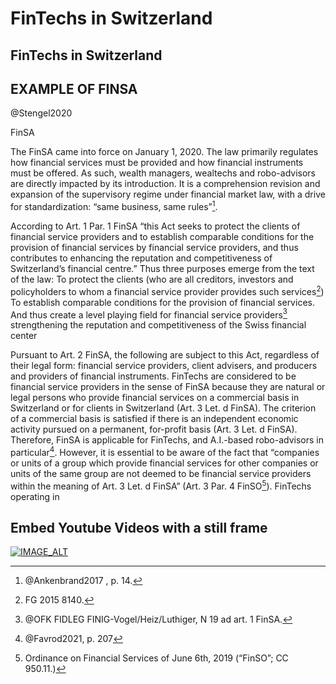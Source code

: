 # FinTechs in Switzerland

## FinTechs in Switzerland






## EXAMPLE OF FINSA

@Stengel2020

FinSA

The FinSA came into force on January 1, 2020. The law primarily regulates how financial services must be provided and how financial instruments must be offered. As such, wealth managers, wealtechs and robo-advisors are directly impacted by its introduction. It is a comprehension revision and expansion of the supervisory regime under financial market law, with a drive for standardization: “same business, same rules”^[@Ankenbrand2017 , p. 14.]. 

According to Art. 1 Par. 1 FinSA “this Act seeks to protect the clients of financial service providers and to establish comparable conditions for the provision of financial services by financial service providers, and thus contributes to enhancing the reputation and competitiveness of Switzerland's financial centre.”
Thus three purposes emerge from the text of the law: 
To protect the clients (who are all creditors, investors and policyholders to whom a financial service provider provides such services^[FG 2015 8140.])
To establish comparable conditions for the provision of financial services. And thus create a level playing field for financial service providers^[@OFK FIDLEG FINIG-Vogel/Heiz/Luthiger, N 19 ad art. 1 FinSA.] 
strengthening the reputation and competitiveness of the Swiss financial center

Pursuant to Art. 2 FinSA, the following are subject to this Act, regardless of their legal form: financial service providers, client advisers, and producers and providers of financial instruments. FinTechs are considered to be financial service providers in the sense of FinSA because they are natural or legal persons who provide financial services on a commercial basis in Switzerland or for clients in Switzerland (Art. 3 Let. d FinSA). The criterion of a commercial basis is satisfied if there is an independent economic activity pursued on a permanent, for-profit basis (Art. 3 Let. d FinSA). Therefore, FinSA is applicable for FinTechs, and A.I.-based robo-advisors in particular^[@Favrod2021, p. 207]. However, it is essential to be aware of the fact that “companies or units of a group which provide financial services for other companies or units of the same group are not deemed to be financial service providers within the meaning of Art. 3 Let. d FinSA” (Art. 3 Par. 4 FinSO^[Ordinance on Financial Services of June 6th, 2019 (“FinSO”; CC 950.11.)]).  FinTechs operating in 















## Embed Youtube Videos with a still frame


[![IMAGE_ALT](https://img.youtube.com/vi/8GUDkfN4-Jk/0.jpg)](https://www.youtube.com/watch?v=8GUDkfN4-Jk)

